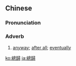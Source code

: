 {{also|总归}}
==Chinese==
{{zh-forms|s=总归}}

===Pronunciation===
{{zh-pron
|m=zǒngguī
|c=zung2 gwai1
|mn=qz,xm,zz:chóng-kui
|cat=adv
}}

===Adverb===
{{zh-adverb}}

# [[anyway]]; [[after all]]; [[eventually]]

[[ko:總歸]]
[[ja:總歸]]